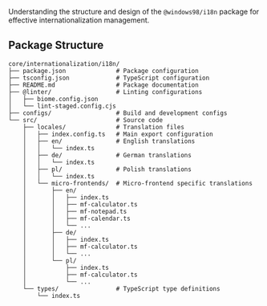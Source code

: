 
<Meta title="Workspaces/I18n/Guide/Architecture" />

<Title>🏗️ Architecture</Title>

Understanding the structure and design of the `@windows98/i18n` package for effective internationalization management.

## Package Structure

```
core/internationalization/i18n/
├── package.json              # Package configuration
├── tsconfig.json             # TypeScript configuration
├── README.md                 # Package documentation
├── @linter/                  # Linting configurations
│   ├── biome.config.json
│   └── lint-staged.config.cjs
├── configs/                  # Build and development configs
└── src/                      # Source code
    ├── locales/              # Translation files
    │   ├── index.config.ts   # Main export configuration
    │   ├── en/               # English translations
    │   │   └── index.ts
    │   ├── de/               # German translations
    │   │   └── index.ts
    │   ├── pl/               # Polish translations
    │   │   └── index.ts
    │   └── micro-frontends/  # Micro-frontend specific translations
    │       ├── en/
    │       │   ├── index.ts
    │       │   ├── mf-calculator.ts
    │       │   ├── mf-notepad.ts
    │       │   ├── mf-calendar.ts
    │       │   └── ...
    │       ├── de/
    │       │   ├── index.ts
    │       │   ├── mf-calculator.ts
    │       │   └── ...
    │       └── pl/
    │           ├── index.ts
    │           ├── mf-calculator.ts
    │           └── ...
    └── types/                # TypeScript type definitions
        └── index.ts
```
